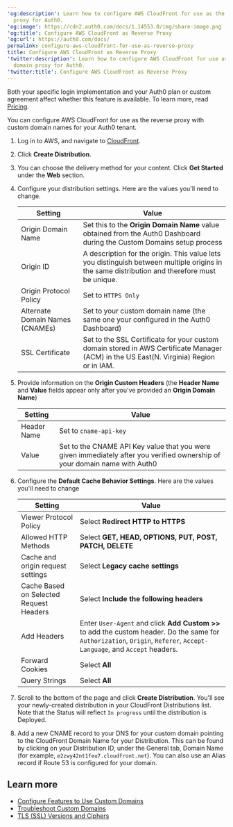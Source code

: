 ---
'og:description': Learn how to configure AWS CloudFront for use as the custom domain
  proxy for Auth0.
'og:image': https://cdn2.auth0.com/docs/1.14553.0/img/share-image.png
'og:title': Configure AWS CloudFront as Reverse Proxy
'og:url': https://auth0.com/docs/
permalink: configure-aws-cloudfront-for-use-as-reverse-proxy
title: Configure AWS CloudFront as Reverse Proxy
'twitter:description': Learn how to configure AWS CloudFront for use as the custom
  domain proxy for Auth0.
'twitter:title': Configure AWS CloudFront as Reverse Proxy
---
<Card title="Availability varies by Auth0 plan">

Both your specific login implementation and your Auth0 plan or custom agreement affect whether this feature is available. To learn more, read [Pricing](https://auth0.com/pricing).

</Card>

You can configure AWS CloudFront for use as the reverse proxy with <Tooltip tip="Custom Domain: Third-party domain with a specialized, or vanity, name." cta="View Glossary" href="/docs/glossary?term=custom+domain">custom domain</Tooltip> names for your Auth0 tenant.

1. Log in to AWS, and navigate to [CloudFront](https://console.aws.amazon.com/cloudfront).
2. Click **Create Distribution**.
3. You can choose the delivery method for your content. Click **Get Started** under the **Web** section.
4. Configure your distribution settings. Here are the values you'll need to change.

   <table class="table"><thead>
   <tr>
   <th>Setting</th>
   <th>Value</th>
   </tr>
   </thead>
   <tbody>
   <tr>
   <td>Origin Domain Name</td>
   <td>Set this to the <strong>Origin Domain Name</strong> value obtained from the Auth0 Dashboard during the Custom Domains setup process</td>
   </tr>
   <tr>
   <td>Origin ID</td>
   <td>A description for the origin. This value lets you distinguish between multiple origins in the same distribution and therefore must be unique.</td>
   </tr>
   <tr>
   <td>Origin Protocol Policy</td>
   <td>Set to <code>HTTPS Only</code></td>
   </tr>
   <tr>
   <td>Alternate Domain Names (CNAMEs)</td>
   <td>Set to your custom domain name (the same one your configured in the Auth0 Dashboard)</td>
   </tr>
   <tr>
   <td>SSL Certificate</td>
   <td>Set to the SSL Certificate for your custom domain stored in AWS Certificate Manager (ACM) in the US East(N. Virginia) Region or in IAM.</td>
   </tr>
   </tbody>
   </table>
5. Provide information on the **Origin Custom Headers** (the **Header Name** and **Value** fields appear only after you've provided an **Origin Domain Name**)

   <table class="table"><thead>
   <tr>
   <th>Setting</th>
   <th>Value</th>
   </tr>
   </thead>
   <tbody>
   <tr>
   <td>Header Name</td>
   <td>Set to <code>cname-api-key</code></td>
   </tr>
   <tr>
   <td>Value</td>
   <td>Set to the CNAME API Key value that you were given immediately after you verified ownership of your domain name with Auth0</td>
   </tr>
   </tbody>
   </table>
6. Configure the **Default Cache Behavior Settings**. Here are the values you'll need to change

   <table class="table"><thead>
   <tr>
   <th>Setting</th>
   <th>Value</th>
   </tr>
   </thead>
   <tbody>
   <tr>
   <td>Viewer Protocol Policy</td>
   <td>Select <strong>Redirect HTTP to HTTPS</strong></td>
   </tr>
   <tr>
   <td>Allowed HTTP Methods</td>
   <td>Select <strong>GET, HEAD, OPTIONS, PUT, POST, PATCH, DELETE</strong></td>
   </tr>
   <tr>
   <td>Cache and origin request settings</td>
   <td>Select <strong>Legacy cache settings</strong></td>
   </tr>
   <tr>
   <td>Cache Based on Selected Request Headers</td>
   <td>Select <strong>Include the following headers</strong></td>
   </tr>
   <tr>
   <td>Add Headers</td>
   <td>Enter <code>User-Agent</code> and click <strong>Add Custom &gt;&gt;</strong> to add the custom header. Do the same for <code>Authorization</code>, <code>Origin</code>, <code>Referer</code>, <code>Accept-Language</code>, and <code>Accept</code> headers.</td>
   </tr>
   <tr>
   <td>Forward Cookies</td>
   <td>Select <strong>All</strong></td>
   </tr>
   <tr>
   <td>Query Strings</td>
   <td>Select <strong>All</strong></td>
   </tr>
   </tbody>
   </table>
7. Scroll to the bottom of the page and click **Create Distribution**.
   You'll see your newly-created distribution in your CloudFront Distributions list. Note that the Status will reflect `In progress` until the distribution is Deployed.
8. Add a new CNAME record to your DNS for your custom domain pointing to the CloudFront Domain Name for your Distribution. This can be found by clicking on your Distribution ID, under the General tab, Domain Name (for example, `e2zwy42nt1feu7.cloudfront.net`). You can also use an Alias record if Route 53 is configured for your domain.

## Learn more

* [Configure Features to Use Custom Domains](/docs/customize/custom-domains/configure-features-to-use-custom-domains)
* [Troubleshoot Custom Domains](/docs/troubleshoot/integration-extensibility-issues/troubleshoot-custom-domains)
* [TLS (SSL) Versions and Ciphers](/docs/customize/custom-domains/self-managed-certificates/tls-ssl)
